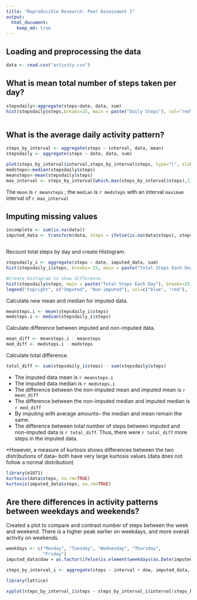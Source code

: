---
title: "Reproducible Research: Peer Assessment 1"
output: 
  html_document:
    keep_md: true
---


## Loading and preprocessing the data
```{r}
data <- read.csv("activity.csv")


```
## What is mean total number of steps taken per day?
```{r}
stepsdaily<-aggregate(steps~date, data, sum)
hist(stepsdaily$steps,breaks=25, main = paste("Daily Steps"), col="red",  xlab="Number of Steps")



```

## What is the average daily activity pattern?
```{r}
steps_by_interval <- aggregate(steps ~ interval, data, mean)
stepsdaily <- aggregate(steps ~ date, data, sum)

plot(steps_by_interval$interval,steps_by_interval$steps, type="l", xlab="Interval", ylab="Number of Steps",main="Average Number of Steps by Interval")
medsteps<-median(stepsdaily$steps)
meansteps<-mean(stepsdaily$steps)
max_interval <- steps_by_interval[which.max(steps_by_interval$steps),1]
```
The `mean` is `r meansteps` ; the `median` is `r medsteps` with an interval `maximum` interval of `r max_interval`


## Imputing missing values
```{r}
incomplete <- sum(is.na(data))
imputed_data <- transform(data, steps = ifelse(is.na(data$steps), steps_by_interval$steps[match(data$interval, steps_by_interval$interval)], data$steps))

```


```{r}
```

Recount total steps by day and create Histogram. 
```{r}
stepsdaily_i <- aggregate(steps ~ date, imputed_data, sum)
hist(stepsdaily_i$steps, breaks= 25, main = paste("Total Steps Each Day"), col="blue", xlab="Number of Steps")

#Create Histogram to show difference. 
hist(stepsdaily$steps, main = paste("Total Steps Each Day"), breaks=25, col="red", xlab="Number of Steps", add=T)
legend("topright", c("Imputed", "Non-imputed"), col=c("blue", "red"), lwd=10)
```

Calculate new mean and median for imputed data. 
```{r}
meansteps.i <- mean(stepsdaily_i$steps)
medsteps.i <- median(stepsdaily_i$steps)
```

Calculate difference between imputed and non-imputed data.
```{r}
mean_diff <- meansteps.i - meansteps
med_diff <- medsteps.i - medsteps
```

Calculate total difference.
```{r}
total_diff <- sum(stepsdaily_i$steps) - sum(stepsdaily$steps)
```
* The imputed data mean is `r meansteps.i`
* The imputed data median is `r medsteps.i`
* The difference between the non-imputed mean and imputed mean is `r mean_diff`
* The difference between the non-imputed median and imputed median is `r med_diff`
* By imputing with average amounts-- the median and mean remain the same.  
* The difference between total number of steps between imputed and non-imputed data is `r total_diff`. Thus, there were `r total_diff` more steps in the imputed data.

*However, a measure of kurtosis shows differences between the two distributions of data-- both have very large kurtosis values (data does not follow a normal distribution)
```{r}
library(e1071)
kurtosis(data$steps, na.rm=TRUE)
kurtosis(imputed_data$steps, na.rm=TRUE)
```

## Are there differences in activity patterns between weekdays and weekends?
Created a plot to compare and contrast number of steps between the week and weekend. There is a higher peak earlier on weekdays, and more overall activity on weekends.  
``` {r}
weekdays <- c("Monday", "Tuesday", "Wednesday", "Thursday", 
              "Friday")
imputed_data$dow = as.factor(ifelse(is.element(weekdays(as.Date(imputed_data$date)),weekdays), "Weekday", "Weekend"))

steps_by_interval_i <- aggregate(steps ~ interval + dow, imputed_data, mean)

library(lattice)

xyplot(steps_by_interval_i$steps ~ steps_by_interval_i$interval|steps_by_interval_i$dow, main="Average Steps per Day by Interval",xlab="Interval", ylab="Steps",layout=c(1,2), type="l")

```